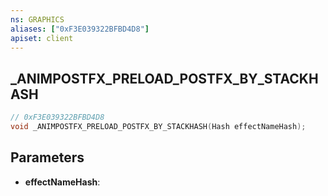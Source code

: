 ```yaml
---
ns: GRAPHICS
aliases: ["0xF3E039322BFBD4D8"]
apiset: client
---
```

## _ANIMPOSTFX_PRELOAD_POSTFX_BY_STACKHASH

```c
// 0xF3E039322BFBD4D8
void _ANIMPOSTFX_PRELOAD_POSTFX_BY_STACKHASH(Hash effectNameHash);
```


## Parameters
* **effectNameHash**: